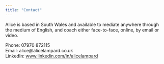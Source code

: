 ```yaml
---
title: "Contact"
---
```


Alice is based in South Wales and available to mediate anywhere through the medium of English, and coach either face-to-face, online, by email or video.


Phone: 07970 872115
<br>
Email: alice@alicelampard.co.uk
<br>
LinkedIn: [www.linkedin.com/in/alicelampard](https://uk.linkedin.com/in/alicelampard)
<br>



